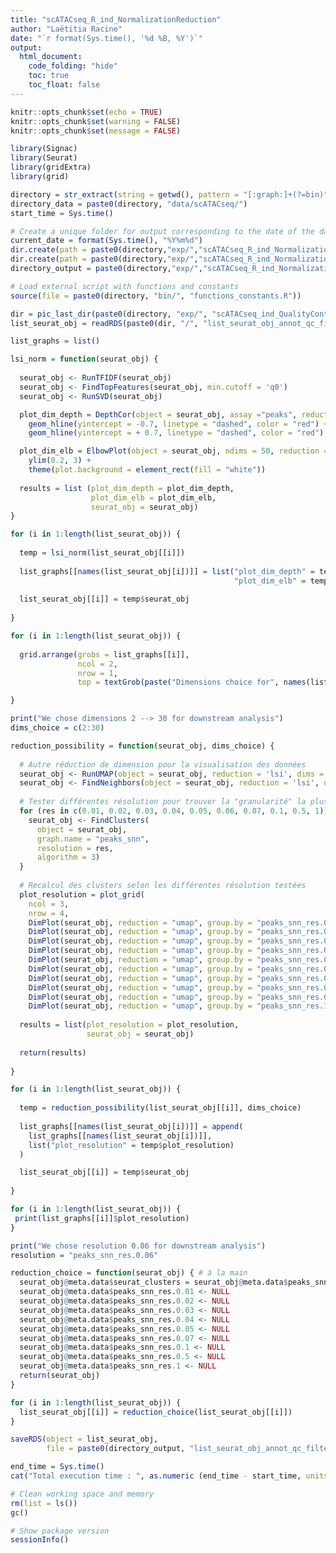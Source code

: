```yaml
---
title: "scATACseq_R_ind_NormalizationReduction"
author: "Laëtitia Racine"
date: "`r format(Sys.time(), '%d %B, %Y')`"
output:
  html_document:
    code_folding: "hide"
    toc: true
    toc_float: false
---
```


```r

knitr::opts_chunk$set(echo = TRUE)
knitr::opts_chunk$set(warning = FALSE)
knitr::opts_chunk$set(message = FALSE)

```

```r

library(Signac)
library(Seurat)
library(gridExtra)
library(grid)

```

```r

directory = str_extract(string = getwd(), pattern = "[:graph:]+(?=bin)")
directory_data = paste0(directory, "data/scATACseq/")
start_time = Sys.time()

# Create a unique folder for output corresponding to the date of the day
current_date = format(Sys.time(), "%Y%m%d")
dir.create(path = paste0(directory,"exp/","scATACseq_R_ind_NormalizationReduction/"))
dir.create(path = paste0(directory,"exp/","scATACseq_R_ind_NormalizationReduction/", current_date))
directory_output = paste0(directory,"exp/","scATACseq_R_ind_NormalizationReduction/", current_date, "/")

# Load external script with functions and constants
source(file = paste0(directory, "bin/", "functions_constants.R"))


```

```r

dir = pic_last_dir(paste0(directory, "exp/", "scATACseq_ind_QualityControl/"))
list_seurat_obj = readRDS(paste0(dir, "/", "list_seurat_obj_annot_qc_filtered.rds"))

```

```r

list_graphs = list()

lsi_norm = function(seurat_obj) {
  
  seurat_obj <- RunTFIDF(seurat_obj)
  seurat_obj <- FindTopFeatures(seurat_obj, min.cutoff = 'q0') 
  seurat_obj <- RunSVD(seurat_obj)

  plot_dim_depth = DepthCor(object = seurat_obj, assay ="peaks", reduction = "lsi", n = NULL) + 
    geom_hline(yintercept = -0.7, linetype = "dashed", color = "red") +
    geom_hline(yintercept = + 0.7, linetype = "dashed", color = "red")

  plot_dim_elb = ElbowPlot(object = seurat_obj, ndims = 50, reduction = "lsi") + 
    ylim(0.2, 3) +
    theme(plot.background = element_rect(fill = "white"))
  
  results = list (plot_dim_depth = plot_dim_depth,
                  plot_dim_elb = plot_dim_elb,
                  seurat_obj = seurat_obj)
}

for (i in 1:length(list_seurat_obj)) {
  
  temp = lsi_norm(list_seurat_obj[[i]])
  
  list_graphs[[names(list_seurat_obj[i])]] = list("plot_dim_depth" = temp$plot_dim_depth,
                                                  "plot_dim_elb" = temp$plot_dim_elb)
    
  list_seurat_obj[[i]] = temp$seurat_obj
  
}

for (i in 1:length(list_seurat_obj)) {
  
  grid.arrange(grobs = list_graphs[[i]], 
               ncol = 2, 
               nrow = 1,
               top = textGrob(paste("Dimensions choice for", names(list_seurat_obj[i]))))

}

```

```r

print("We chose dimensions 2 --> 30 for downstream analysis")
dims_choice = c(2:30)

```

```r

reduction_possibility = function(seurat_obj, dims_choice) {
  
  # Autre réduction de dimension pour la visualisation des données
  seurat_obj <- RunUMAP(object = seurat_obj, reduction = 'lsi', dims = dims_choice)
  seurat_obj <- FindNeighbors(object = seurat_obj, reduction = 'lsi', dims = dims_choice)
  
  # Tester différentes résolution pour trouver la "granularité" la plus adéquate
  for (res in c(0.01, 0.02, 0.03, 0.04, 0.05, 0.06, 0.07, 0.1, 0.5, 1)) {
    seurat_obj <- FindClusters(
      object = seurat_obj, 
      graph.name = "peaks_snn", 
      resolution = res, 
      algorithm = 3)
  }
  
  # Recalcul des clusters selon les différentes résolution testées
  plot_resolution = plot_grid(
    ncol = 3, 
    nrow = 4,
    DimPlot(seurat_obj, reduction = "umap", group.by = "peaks_snn_res.0.01") + ggtitle("Resolution_0.01"),
    DimPlot(seurat_obj, reduction = "umap", group.by = "peaks_snn_res.0.02") + ggtitle("Resolution_0.02"),
    DimPlot(seurat_obj, reduction = "umap", group.by = "peaks_snn_res.0.03") + ggtitle("Resolution_0.03"),
    DimPlot(seurat_obj, reduction = "umap", group.by = "peaks_snn_res.0.04") + ggtitle("Resolution_0.04"),
    DimPlot(seurat_obj, reduction = "umap", group.by = "peaks_snn_res.0.05") + ggtitle("Resolution_0.05"),
    DimPlot(seurat_obj, reduction = "umap", group.by = "peaks_snn_res.0.06") + ggtitle("Resolution_0.06"),
    DimPlot(seurat_obj, reduction = "umap", group.by = "peaks_snn_res.0.07") + ggtitle("Resolution_0.07"),
    DimPlot(seurat_obj, reduction = "umap", group.by = "peaks_snn_res.0.1") + ggtitle("Resolution_0.1"),
    DimPlot(seurat_obj, reduction = "umap", group.by = "peaks_snn_res.0.5") + ggtitle("Resolution_0.5"),
    DimPlot(seurat_obj, reduction = "umap", group.by = "peaks_snn_res.1") + ggtitle("Resolution_1"))
  
  results = list(plot_resolution = plot_resolution,
                 seurat_obj = seurat_obj)
  
  return(results)
  
}

for (i in 1:length(list_seurat_obj)) {
  
  temp = reduction_possibility(list_seurat_obj[[i]], dims_choice)
  
  list_graphs[[names(list_seurat_obj[i])]] = append(
    list_graphs[[names(list_seurat_obj[i])]],
    list("plot_resolution" = temp$plot_resolution)
  )

  list_seurat_obj[[i]] = temp$seurat_obj
  
}

for (i in 1:length(list_seurat_obj)) {
 print(list_graphs[[i]]$plot_resolution)
}

```

```r

print("We chose resolution 0.06 for downstream analysis")
resolution = "peaks_snn_res.0.06"

reduction_choice = function(seurat_obj) { # à la main
  seurat_obj@meta.data$seurat_clusters = seurat_obj@meta.data$peaks_snn_res.0.06
  seurat_obj@meta.data$peaks_snn_res.0.01 <- NULL
  seurat_obj@meta.data$peaks_snn_res.0.02 <- NULL
  seurat_obj@meta.data$peaks_snn_res.0.03 <- NULL
  seurat_obj@meta.data$peaks_snn_res.0.04 <- NULL
  seurat_obj@meta.data$peaks_snn_res.0.05 <- NULL
  seurat_obj@meta.data$peaks_snn_res.0.07 <- NULL
  seurat_obj@meta.data$peaks_snn_res.0.1 <- NULL
  seurat_obj@meta.data$peaks_snn_res.0.5 <- NULL
  seurat_obj@meta.data$peaks_snn_res.1 <- NULL
  return(seurat_obj)
}

for (i in 1:length(list_seurat_obj)) {
  list_seurat_obj[[i]] = reduction_choice(list_seurat_obj[[i]])
}

```

```r

saveRDS(object = list_seurat_obj, 
        file = paste0(directory_output, "list_seurat_obj_annot_qc_filtered_normalized_reduced.rds"))

```

```r

end_time = Sys.time()
cat("Total execution time : ", as.numeric (end_time - start_time, units = "mins"), "minutes")

# Clean working space and memory 
rm(list = ls())
gc()

# Show package version
sessionInfo()

```
